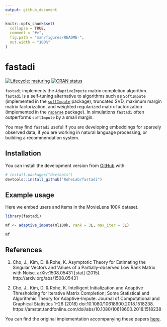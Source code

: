 ```yaml
---
output: github_document
---
```


<!-- README.md is generated from README.Rmd. Please edit that file -->

```r
knitr::opts_chunk$set(
  collapse = TRUE,
  comment = "#>",
  fig.path = "man/figures/README-",
  out.width = "100%"
)
```

# fastadi

<!-- badges: start -->
[![Lifecycle: maturing](https://img.shields.io/badge/lifecycle-maturing-blue.svg)](https://www.tidyverse.org/lifecycle/#maturing)
[![CRAN status](https://www.r-pkg.org/badges/version/fastadi)](https://CRAN.R-project.org/package=fastadi)
<!-- badges: end -->

`fastadi` implements the `AdaptiveImpute` matrix completion algorithm. `fastadi` is a self-tuning alternative to algorithms such as `SoftImpute` (implemented in the [`softImpute`](https://cran.r-project.org/package=softImpute) package), truncated SVD, maximum margin matrix factorization, and weighted regularized matrix factorization (implemented in the [`rsparse`](https://github.com/rexyai/rsparse) package). In simulations `fastadi` often outperforms `softImpute` by a small margin.

You may find `fastadi` useful if you are developing embeddings for sparsely observed data, if you are working in natural language processing, or building a recommendation system.

## Installation

You can install the development version from [GitHub](https://github.com/) with:

``` r
# install.packages("devtools")
devtools::install_github("RoheLab/fastadi")
```

## Example usage

Here we embed users and items in the MovieLens 100K dataset.

```r
library(fastadi)

mf <- adaptive_impute(ml100k, rank = 3L, max_iter = 5L)
```

```r
mf
```

## References

1. Cho, J., Kim, D. & Rohe, K. Asymptotic Theory for Estimating the Singular Vectors and Values of a Partially-observed Low Rank Matrix with Noise. arXiv:1508.05431 [stat] (2015). http://arxiv.org/abs/1508.05431

2. Cho, J., Kim, D. & Rohe, K. Intelligent Initialization and Adaptive Thresholding for Iterative Matrix Completion; Some Statistical and Algorithmic Theory for Adaptive-Impute. Journal of Computational and Graphical Statistics 1–26 (2018) doi:10.1080/10618600.2018.1518238. https://amstat.tandfonline.com/doi/abs/10.1080/10618600.2018.1518238

You can find the original implementation accompanying these papers [here](https://github.com/chojuhee/hello-world).


